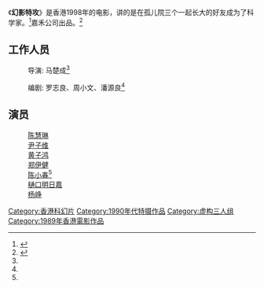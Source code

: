 {{Notability Unreferenced|time=2016-09-08T12:46:21+00:00}}
《'''幻影特攻'''》是香港1998年的电影，讲的是在孤儿院三个一起长大的好友成为了科学家。<ref name="#1">{{Cite news|url=https://movie.douban.com/subject/1296698/|title=幻影特攻 (豆瓣)|language=zh-cn|publisher=豆瓣|author=|date=|accessdate=2016-09-08|archive-date=2016-09-15|archive-url=https://web.archive.org/web/20160915031938/https://movie.douban.com/subject/1296698/|dead-url=no}}</ref>嘉禾公司出品。<ref name="#2">{{Cite news|url=http://ent.sina.com.cn/m/2008-03-12/ba1945459.shtml|title=陈慧琳10大电影佳作一览：《幻影特工》(图)|language=zh-cn|publisher=新浪|author=|date=2008年3月12日|accessdate=2016-09-09|archive-date=2016-09-17|archive-url=https://web.archive.org/web/20160917034143/http://ent.sina.com.cn/m/2008-03-12/ba1945459.shtml|dead-url=no}}</ref>
==工作人员==
:导演: 马楚成<ref name="#2"/>

:编剧: 罗志良、周小文、潘源良<ref name="#1"/>

==演员==
:[[陈慧琳|陈慧琳]]
:[[尹子维|尹子维]]
:[[黄子鸿|黄子鸿]]
:[[郑伊健|郑伊健]] 
:[[陈小春|陈小春]]<ref name="#1"/>
:[[樋口明日嘉|樋口明日嘉]]
:[[杨峥|杨峥]]
[[Category:香港科幻片|Category:香港科幻片]]
[[Category:1990年代特摄作品|Category:1990年代特摄作品]]
[[Category:虚构三人组|Category:虚构三人组]]
[[Category:1989年香港電影作品|Category:1989年香港電影作品]]